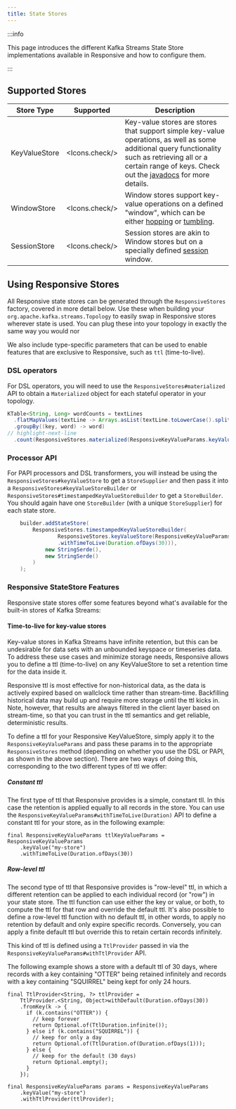 ```yaml
---
title: State Stores
---
```



:::info

This page introduces the different Kafka Streams State Store implementations available in Responsive and how to configure them.

:::

## Supported Stores

| Store Type    | Supported      | Description                                                                                                                                                                                                                                                                                                            |
|---------------|----------------|------------------------------------------------------------------------------------------------------------------------------------------------------------------------------------------------------------------------------------------------------------------------------------------------------------------------|
| KeyValueStore | <Icons.check/> | Key-value stores are stores that support simple key-value operations, as well as some additional query functionality such as retrieving all or a certain range of keys. Check out the [javadocs](https://kafka.apache.org/35/javadoc/org/apache/kafka/streams/state/KeyValueStore.html) for more details.              |
| WindowStore   | <Icons.check/> | Window stores support key-value operations on a defined "window", which can be either [hopping](https://kafka.apache.org/20/documentation/streams/developer-guide/dsl-api.html#hopping-time-windows) or [tumbling](https://kafka.apache.org/20/documentation/streams/developer-guide/dsl-api.html#windowing-tumbling). |
| SessionStore  | <Icons.check/> | Session stores are akin to Window stores but on a specially defined [session](https://kafka.apache.org/20/documentation/streams/developer-guide/dsl-api.html#session-windows) window.                                                                                                                                  |

## Using Responsive Stores

All Responsive state stores can be generated through the `ResponsiveStores`
factory, covered in more detail below. Use these when building your
`org.apache.kafka.streams.Topology` to easily swap in Responsive stores wherever
state is used. You can plug these into your topology in exactly the same way you
would nor

We also include type-specific parameters that can be used to enable features that
are exclusive to Responsive, such as `ttl` (time-to-live).

### DSL operators
For DSL operators, you will need to use the `ResponsiveStores#materialized` API to obtain
a `Materialized` object for each stateful operator in your topology.

```java showLineNumbers title="Example Usage (DSL)"
KTable<String, Long> wordCounts = textLines
  .flatMapValues(textLine -> Arrays.asList(textLine.toLowerCase().split("\\W+")))
  .groupBy((key, word) -> word)
// highlight-next-line
  .count(ResponsiveStores.materialized(ResponsiveKeyValueParams.keyValue("counts-store")));
```

### Processor API
For PAPI processors and DSL transformers, you will instead be using the `ResponsiveStores#keyValueStore`
to get a `StoreSupplier` and then pass it into a `ResponsiveStores#keyValueStoreBuilder`
or `ResponsiveStores#timestampedKeyValueStoreBuilder` to get a `StoreBuilder`. You should
again have one `StoreBuilder` (with a unique `StoreSupplier`) for each state store.

```java {2-4} showLineNumbers title="Example Usage (PAPI)"
    builder.addStateStore(
        ResponsiveStores.timestampedKeyValueStoreBuilder(
                ResponsiveStores.keyValueStore(ResponsiveKeyValueParams.keyValue(STATE_STORE)
                .withTimeToLive(Duration.ofDays(30))),
            new StringSerde(),
            new StringSerde()
        )
    );
```

### Responsive StateStore Features

Responsive state stores offer some features beyond what's available for the built-in stores of Kafka Streams:

#### Time-to-live for key-value stores

Key-value stores in Kafka Streams have infinite retention, but this can be undesirable for data sets with an
unbounded keyspace or timeseries data. To address these use cases and minimize storage needs, Responsive allows you
to define a ttl (time-to-live) on any KeyValueStore to set a retention time for the data inside it.

Responsive ttl is most effective for non-historical data, as the data is actively expired based on wallclock time
rather than stream-time. Backfilling historical data may build up and require more storage until the ttl kicks in.
Note, however, that results are always filtered in the client layer based on stream-time, so that you can trust
in the ttl semantics and get reliable, deterministic results.

To define a ttl for your Responsive KeyValueStore, simply apply it to the `ResponsiveKeyValueParams` and pass these
params in to the appropriate `ResponsiveStores` method (depending on whether you use the DSL or PAPI, as shown in the
above section).
There are two ways of doing this, corresponding to the two different types of ttl we offer:

##### Constant ttl
The first type of ttl that Responsive provides is a simple, constant tll. In this case the retention is applied equally
to all records in the store. You can use the `ResponsiveKeyValueParams#withTimeToLive(Duration)` API to define a constant
ttl for your store, as in the following example:

```
final ResponsiveKeyValueParams ttlKeyValueParams = ResponsiveKeyValueParams
    .keyValue("my-store")
    .withTimeToLive(Duration.ofDays(30))
```

##### Row-level ttl
The second type of ttl that Responsive provides is "row-level" ttl, in which a different retention can be applied to each
individual record (or "row") in your state store. The ttl function can use either the key or value, or both, to compute
the ttl for that row and override the default ttl. It's also possible to define a row-level ttl function with no default ttl,
in other words, to apply no retention by default and only expire specific records. Conversely, you can apply a finite default
ttl but override this to retain certain records infinitely.

This kind of ttl is defined using a `TtlProvider` passed in via the `ResponsiveKeyValueParams#withTtlProvider` API.

The following example shows a store with a default ttl of 30 days, where records with a key containing "OTTER" being
retained infinitely and records with a key containing "SQUIRREL" being kept for only 24 hours.
```
final TtlProvider<String, ?> ttlProvider =
    TtlProvider.<String, Object>withDefault(Duration.ofDays(30))
    .fromKey(k -> {
      if (k.contains("OTTER")) {
        // keep forever
        return Optional.of(TtlDuration.infinite());
      } else if (k.contains("SQUIRREL")) {
        // keep for only a day
        return Optional.of(TtlDuration.of(Duration.ofDays(1)));
      } else {
        // keep for the default (30 days)
        return Optional.empty();
      }
    });

final ResponsiveKeyValueParams params = ResponsiveKeyValueParams
    .keyValue("my-store")
    .withTtlProvider(ttlProvider);
```